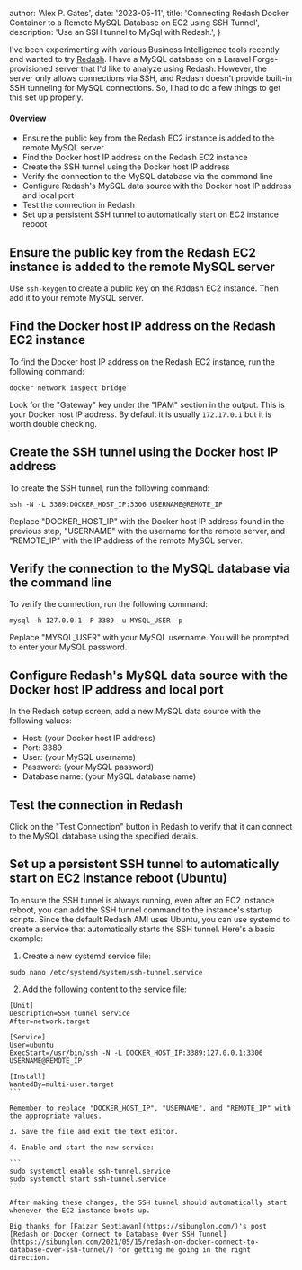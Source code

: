 
  author: 'Alex P. Gates',
  date: '2023-05-11',
  title: 'Connecting Redash Docker Container to a Remote MySQL Database on EC2 using SSH Tunnel',
  description:
    'Use an SSH tunnel to MySql with Redash.',
}


I've been experimenting with various Business Intelligence tools recently and wanted to try [Redash](https://redash.io/). I have a MySQL database on a Laravel Forge-provisioned server that I'd like to analyze using Redash. However, the server only allows connections via SSH, and Redash doesn't provide built-in SSH tunneling for MySQL connections. So, I had to do a few things to get this set up properly.

#### Overview

- Ensure the public key from the Redash EC2 instance is added to the remote MySQL server
- Find the Docker host IP address on the Redash EC2 instance
- Create the SSH tunnel using the Docker host IP address
- Verify the connection to the MySQL database via the command line
- Configure Redash's MySQL data source with the Docker host IP address and local port
- Test the connection in Redash
- Set up a persistent SSH tunnel to automatically start on EC2 instance reboot


## Ensure the public key from the Redash EC2 instance is added to the remote MySQL server

Use `ssh-keygen` to create a public key on the Rddash EC2 instance. Then add it to your remote MySQL server.


## Find the Docker host IP address on the Redash EC2 instance

To find the Docker host IP address on the Redash EC2 instance, run the following command:

```
docker network inspect bridge
```

Look for the "Gateway" key under the "IPAM" section in the output. This is your Docker host IP address. By default it is usually `172.17.0.1` but it is worth double checking.


## Create the SSH tunnel using the Docker host IP address

To create the SSH tunnel, run the following command:

```
ssh -N -L 3389:DOCKER_HOST_IP:3306 USERNAME@REMOTE_IP
```

Replace "DOCKER_HOST_IP" with the Docker host IP address found in the previous step, "USERNAME" with the username for the remote server, and "REMOTE_IP" with the IP address of the remote MySQL server.


## Verify the connection to the MySQL database via the command line

To verify the connection, run the following command:

```
mysql -h 127.0.0.1 -P 3389 -u MYSQL_USER -p
```

Replace "MYSQL_USER" with your MySQL username. You will be prompted to enter your MySQL password.


## Configure Redash's MySQL data source with the Docker host IP address and local port

In the Redash setup screen, add a new MySQL data source with the following values:

- Host: (your Docker host IP address)
- Port: 3389
- User: (your MySQL username)
- Password: (your MySQL password)
- Database name: (your MySQL database name)

## Test the connection in Redash

Click on the "Test Connection" button in Redash to verify that it can connect to the MySQL database using the specified details.

## Set up a persistent SSH tunnel to automatically start on EC2 instance reboot (Ubuntu)

To ensure the SSH tunnel is always running, even after an EC2 instance reboot, you can add the SSH tunnel command to the instance's startup scripts. Since the default Redash AMI uses Ubuntu, you can use systemd to create a service that automatically starts the SSH tunnel. Here's a basic example:

1. Create a new systemd service file:

```
sudo nano /etc/systemd/system/ssh-tunnel.service
```

2. Add the following content to the service file:

````
[Unit]
Description=SSH tunnel service
After=network.target

[Service]
User=ubuntu
ExecStart=/usr/bin/ssh -N -L DOCKER_HOST_IP:3389:127.0.0.1:3306 USERNAME@REMOTE_IP

[Install]
WantedBy=multi-user.target
```

Remember to replace "DOCKER_HOST_IP", "USERNAME", and "REMOTE_IP" with the appropriate values.

3. Save the file and exit the text editor.

4. Enable and start the new service:

```
sudo systemctl enable ssh-tunnel.service
sudo systemctl start ssh-tunnel.service
```

After making these changes, the SSH tunnel should automatically start whenever the EC2 instance boots up.

Big thanks for [Faizar Septiawan](https://sibunglon.com/)'s post [Redash on Docker Connect to Database Over SSH Tunnel](https://sibunglon.com/2021/05/15/redash-on-docker-connect-to-database-over-ssh-tunnel/) for getting me going in the right direction.
